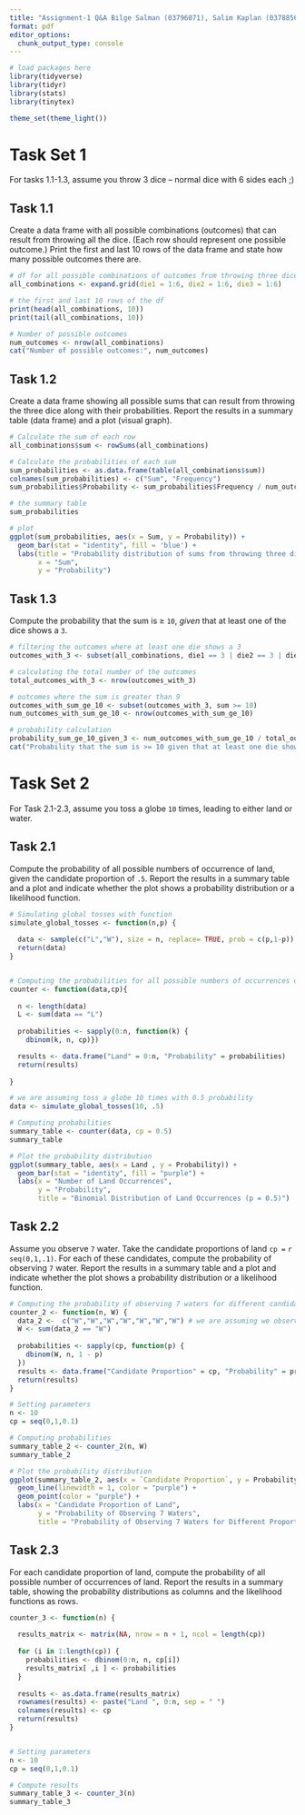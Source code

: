 ```yaml
---
title: "Assignment-1 Q&A Bilge Salman (03796071), Salim Kaplan (0378856) GitHub link: https://github.com/salimkaplan/BayesIntro24-Assignments/tree/main"
format: pdf
editor_options: 
  chunk_output_type: console
---
```


```r
# load packages here
library(tidyverse)
library(tidyr)
library(stats)
library(tinytex)

theme_set(theme_light())
```

# Task Set 1

For tasks 1.1-1.3, assume you throw 3 dice -- normal dice with 6 sides each ;)

## Task 1.1

Create a data frame with all possible combinations (outcomes) that can result from throwing all the dice. (Each row should represent one possible outcome.) Print the first and last 10 rows of the data frame and state how many possible outcomes there are.

```r
# df for all possible combinations of outcomes from throwing three dice
all_combinations <- expand.grid(die1 = 1:6, die2 = 1:6, die3 = 1:6)

# the first and last 10 rows of the df
print(head(all_combinations, 10))
print(tail(all_combinations, 10))

# Number of possible outcomes
num_outcomes <- nrow(all_combinations)
cat("Number of possible outcomes:", num_outcomes)
```

## Task 1.2

Create a data frame showing all possible sums that can result from throwing the three dice along with their probabilities. Report the results in a summary table (data frame) and a plot (visual graph).

```r
# Calculate the sum of each row
all_combinations$sum <- rowSums(all_combinations)

# Calculate the probabilities of each sum
sum_probabilities <- as.data.frame(table(all_combinations$sum))
colnames(sum_probabilities) <- c("Sum", "Frequency")
sum_probabilities$Probability <- sum_probabilities$Frequency / num_outcomes

# the summary table
sum_probabilities

# plot
ggplot(sum_probabilities, aes(x = Sum, y = Probability)) +
  geom_bar(stat = "identity", fill = 'blue') +
  labs(title = "Probability distribution of sums from throwing three dice",
       x = "Sum",
       y = "Probability")
```

## Task 1.3

Compute the probability that the sum is $\geq$ `10`, *given* that at least one of the dice shows a `3`.

```r
# filtering the outcomes where at least one die shows a 3
outcomes_with_3 <- subset(all_combinations, die1 == 3 | die2 == 3 | die3 == 3)

# calculating the total number of the outcomes
total_outcomes_with_3 <- nrow(outcomes_with_3)

# outcomes where the sum is greater than 9
outcomes_with_sum_ge_10 <- subset(outcomes_with_3, sum >= 10)
num_outcomes_with_sum_ge_10 <- nrow(outcomes_with_sum_ge_10)

# probability calculation
probability_sum_ge_10_given_3 <- num_outcomes_with_sum_ge_10 / total_outcomes_with_3
cat("Probability that the sum is >= 10 given that at least one die shows a 3 is:", round(probability_sum_ge_10_given_3, 2))
```

\newpage

# Task Set 2

For Task 2.1-2.3, assume you toss a globe `10` times, leading to either land or water.

## Task 2.1

Compute the probability of all possible numbers of occurrence of land, given the candidate proportion of `.5`. Report the results in a summary table and a plot and indicate whether the plot shows a probability distribution or a likelihood function.

```r
# Simulating global tosses with function
simulate_global_tosses <- function(n,p) {
  
  data <- sample(c("L","W"), size = n, replace= TRUE, prob = c(p,1-p))
  return(data)
}


# Computing the probabilities for all possible numbers of occurrences of land
counter <- function(data,cp){
  
  n <- length(data)
  L <- sum(data == "L")
  
  probabilities <- sapply(0:n, function(k) {
    dbinom(k, n, cp)})

  results <- data.frame("Land" = 0:n, "Probability" = probabilities)
  return(results)
  
}

# we are assuming toss a globe 10 times with 0.5 probability
data <- simulate_global_tosses(10, .5)

# Computing probabilities
summary_table <- counter(data, cp = 0.5)
summary_table

# Plot the probability distribution
ggplot(summary_table, aes(x = Land , y = Probability)) + 
  geom_bar(stat = "identity", fill = "purple") + 
  labs(x = "Number of Land Occurrences", 
       y = "Probability",
       title = "Binomial Distribution of Land Occurrences (p = 0.5)")
```

## Task 2.2

Assume you observe `7` water. Take the candidate proportions of land `cp =` `r seq(0,1,.1)`. For each of these candidates, compute the probability of observing `7` water. Report the results in a summary table and a plot and indicate whether the plot shows a probability distribution or a likelihood function.

```r
# Computing the probability of observing 7 waters for different candidate proportions of land
counter_2 <- function(n, W) {
  data_2 <-  c("W","W","W","W","W","W","W") # we are assuming we observed 7 water
  W <- sum(data_2 == "W")
  
  probabilities <- sapply(cp, function(p) {
    dbinom(W, n, 1 - p) 
  })
  results <- data.frame("Candidate Proportion" = cp, "Probability" = probabilities, check.names = F)
  return(results)
}

# Setting parameters
n <- 10
cp = seq(0,1,0.1)

# Computing probabilities
summary_table_2 <- counter_2(n, W)
summary_table_2

# Plot the probability distribution
ggplot(summary_table_2, aes(x = `Candidate Proportion`, y = Probability)) + 
  geom_line(linewidth = 1, color = "purple") + 
  geom_point(color = "purple") +
  labs(x = "Candidate Proportion of Land", 
       y = "Probability of Observing 7 Waters",
       title = "Probability of Observing 7 Waters for Different Proportions of Land")
```

## Task 2.3

For each candidate proportion of land, compute the probability of all possible number of occurrences of land. Report the results in a summary table, showing the probability distributions as columns and the likelihood functions as rows.

```r
counter_3 <- function(n) {
  
  results_matrix <- matrix(NA, nrow = n + 1, ncol = length(cp))
  
  for (i in 1:length(cp)) {
    probabilities <- dbinom(0:n, n, cp[i])
    results_matrix[ ,i ] <- probabilities
  }
  
  results <- as.data.frame(results_matrix)
  rownames(results) <- paste("Land ", 0:n, sep = " ")
  colnames(results) <- cp
  return(results)
}


# Setting parameters
n <- 10
cp = seq(0,1,0.1)

# Compute results
summary_table_3 <- counter_3(n)
summary_table_3
```
